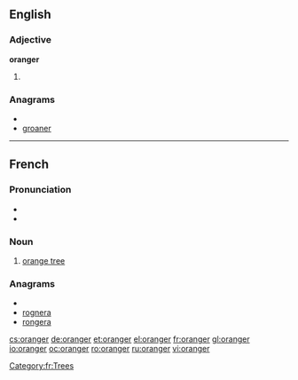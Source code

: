 ==English==

===Adjective===
'''oranger'''

# {{comparative of|[[orange]]}}

===Anagrams===
* {{alphagram|aegnorr}}
* [[groaner#English|groaner]]

----
==French==

===Pronunciation===
* {{IPA|/ɔ.ʁɑ̃.ʒe/|lang=fr}}
* {{audio|Fr-oranger.ogg|Audio}}

===Noun===
{{fr-noun|m}}

# [[orange tree]]

===Anagrams===
* {{alphagram|aegnorr}}
* [[rognera#French|rognera]]
* [[rongera#French|rongera]]

[[Category:fr:Trees]]

[[cs:oranger]]
[[de:oranger]]
[[et:oranger]]
[[el:oranger]]
[[fr:oranger]]
[[gl:oranger]]
[[io:oranger]]
[[oc:oranger]]
[[ro:oranger]]
[[ru:oranger]]
[[vi:oranger]]